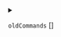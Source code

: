 
<details>
<summary>

`oldCommands`  <span class="config-field-type">[]</span> 

</summary>

DEPRECATED: OldCommands references the old commands

</details>
